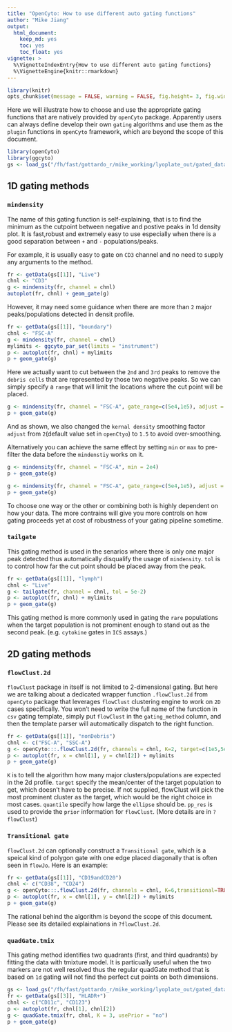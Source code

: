 ```yaml
---
title: "OpenCyto: How to use different auto gating functions"
author: "Mike Jiang"
output: 
  html_document: 
    keep_md: yes
    toc: yes
    toc_float: yes
vignette: >    
  %\VignetteIndexEntry{How to use different auto gating functions}    
  %\VignetteEngine{knitr::rmarkdown}
---
```


```r
library(knitr)
opts_chunk$set(message = FALSE, warning = FALSE, fig.height= 3, fig.width= 5)
```


Here we will illustrate how to choose and use the appropriate gating functions that are natively provided by `openCyto` package. Apparently users can always define develop their own `gating` algorithms and use them as the `plugin` functions in `openCyto` framework, which are beyond the scope of this document.


```r
library(openCyto)
library(ggcyto)
gs <- load_gs("/fh/fast/gottardo_r/mike_working/lyoplate_out/gated_data/auto/gslist-bcell/cgRoygodqg/")
```
## 1D gating methods
### `mindensity`
The name of this gating function is self-explaining, that is to find the minimum as the cutpoint between negative and postive peaks in 1d density plot. It is fast,robust and extremely easy to use especially when there is a good separation between `+` and `-` populations/peaks.

For example, it is usually easy to gate on `CD3` channel and no need to supply any arguments to the method.

```r
fr <- getData(gs[[1]], "Live")
chnl <- "CD3"
g <- mindensity(fr, channel = chnl)
autoplot(fr, chnl) + geom_gate(g)
```

However, it may need some guidance when there are more than `2` major peaks/populations detected in densit profile.
```r
fr <- getData(gs[[1]], "boundary")
chnl <- "FSC-A"
g <- mindensity(fr, channel = chnl)
mylimits <- ggcyto_par_set(limits = "instrument")
p <- autoplot(fr, chnl) + mylimits
p + geom_gate(g)
```

Here we actually want to cut between the `2nd` and `3rd` peaks to remove the `debris cells` that are represented by those two negative peaks. So we can simply specify a `range` that will limit the locations where the cut point will be placed. 
```r
g <- mindensity(fr, channel = "FSC-A", gate_range=c(5e4,1e5), adjust = 1.5)
p + geom_gate(g)
```

And as shown, we also changed the `kernal density`  smoothing factor `adjust` from  `2`(default value set in `openCtyo`) to `1.5` to avoid over-smoothing.

Alternatively you can achieve the same effect by setting `min` or `max` to pre-filter the data before the `mindenstiy` works on it.
```r
g <- mindensity(fr, channel = "FSC-A", min = 2e4)
p + geom_gate(g)
```


```r
g <- mindensity(fr, channel = "FSC-A", gate_range=c(5e4,1e5), adjust = 1.5)
p + geom_gate(g)
```

To choose one way or the other or combining both is highly dependent on how your data. The more contrains will give you more controls on how gating proceeds yet at cost of robustness of your gating pipeline sometime.

### `tailgate`
This gating method is used in the senarios where there is only one major peak detected thus automatically disqualify the usage of `mindensity`. `tol` is to control how far the cut point should be placed away from the peak. 

```r
fr <- getData(gs[[1]], "lymph")
chnl <- "Live"
g <- tailgate(fr, channel = chnl, tol = 5e-2)
p <- autoplot(fr, chnl) + mylimits
p + geom_gate(g)

```

This gating method is more commonly used in gating the `rare` populations when the target population is not prominent enough to stand out as the second peak. (e.g. `cytokine` gates in `ICS` assays.)

## 2D gating methods
### `flowClust.2d`
`flowClust` package in itself is not limited to 2-dimensional gating. But here we are talking about a dedicated wrapper function `.flowClust.2d` from `openCyto` package that leverages `flowClust` clustering engine to work on `2D` cases specifically. You won't need to write the full name of the function in `csv` gating template, simply put `flowClust` in the `gating_method` column, and then the template parser will automatically dispatch to the right function.

```r
fr <- getData(gs[[1]], "nonDebris")
chnl <- c("FSC-A", "SSC-A")
g <- openCyto:::.flowClust.2d(fr, channels = chnl, K=2, target=c(1e5,5e4), quantile=0.95, pp_res = NULL)
p <- autoplot(fr, x = chnl[1], y = chnl[2]) + mylimits
p + geom_gate(g)
```

`K` is to tell the algorithm how many major clusters/populations are expected in the 2d profile. `target` specify the mean/center of the target population to get, which doesn't have to be precise. If not supplied, flowClust will pick the most prominent cluster as the target, which would be the right choice in most cases.
`quantile` specify how large the `ellipse` should be. `pp_res` is used to provide the `prior` information for `flowClust`. (More details are in `?flowClust`)

### `Transitional gate`
`flowClust.2d` can optionally construct a `Transitional gate`, which is a speical kind of polygon gate with one edge placed diagonally that is often seen in `flowJo`. Here is an example:
```r
fr <- getData(gs[[1]], "CD19andCD20")
chnl <- c("CD38", "CD24")
g <- openCyto:::.flowClust.2d(fr, channels = chnl, K=6,transitional=TRUE,target=c(3.5e3,3.5e3), quantile=0.95,translation=0.15, pp_res = NULL)
p <- autoplot(fr, x = chnl[1], y = chnl[2]) + mylimits
p + geom_gate(g)
```

The rational behind the algorithm is beyond the scope of this document. Please see its detailed explainations in `?flowClust.2d`.

### `quadGate.tmix`
This gating method identifies two quadrants (first, and third quadrants) by fitting the data with tmixture model.
It is particually useful when the two markers are not well resolved thus the regular quadGate method
that is based on `1d` gating will not find the perfect cut points on both dimensions.
```r
gs <- load_gs("/fh/fast/gottardo_r/mike_working/lyoplate_out/gated_data/auto/gslist-DC/DKM455iBS1/")
fr <- getData(gs[[3]], "HLADR+")
chnl <- c("CD11c", "CD123")
p <- autoplot(fr, chnl[1], chnl[2])
g <- quadGate.tmix(fr, chnl, K = 3, usePrior = "no")
p + geom_gate(g)
```

